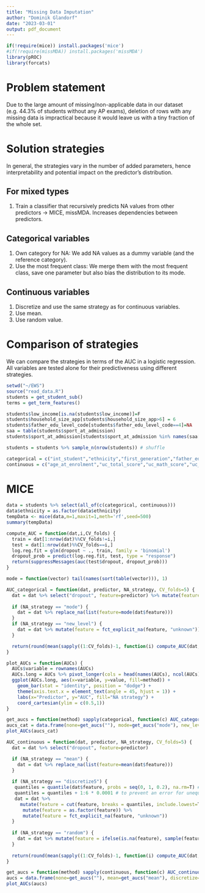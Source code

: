 ```yaml
---
title: "Missing Data Imputation"
author: "Dominik Glandorf"
date: "2023-03-01"
output: pdf_document
---
```


```r
if(!require(mice)) install.packages('mice')
#if(!require(missMDA)) install.packages('missMDA')
library(pROC)
library(forcats)
```

# Problem statement
Due to the large amount of missing/non-applicable data in our dataset (e.g. 44.3% of students without any AP exams), deletion of rows with any missing data is impractical because it would leave us with a tiny fraction of the whole set.

# Solution strategies
In general, the strategies vary in the number of added parameters, hence interpretability and potential impact on the predictor's distribution.

## For mixed types
1. Train a classifier that recursively predicts NA values from other predictors -> MICE, missMDA. Increases dependencies between predictors.


## Categorical variables
1. Own category for NA: We add NA values as a dummy variable (and the reference category).
2. Use the most frequent class: We merge them with the most frequent class, save one parameter but also bias the distribution to its mode.

## Continuous variables
1. Discretize and use the same strategy as for continuous variables.
2. Use mean.
3. Use random value.

# Comparison of strategies
We can compare the strategies in terms of the AUC in a logistic regression. All variables are tested alone for their predictiveness using different strategies.


```r
setwd("~/EWS")
source("read_data.R")
students = get_student_sub()
terms = get_term_features()
```
```r
students$low_income[is.na(students$low_income)]=F
students$household_size_app[students$household_size_app>6] = 6
students$father_edu_level_code[students$father_edu_level_code==4]=NA
saa = table(students$sport_at_admission)
students$sport_at_admission[students$sport_at_admission %in% names(saa[saa<nrow(students)/1000])] = "other"

students = students %>% sample_n(nrow(students)) # shuffle
```
```r
categorical = c("int_student","ethnicity","first_generation","father_edu_level_code","mother_edu_level_code",  "low_income","ell","single_parent","foster_care","household_size_app","sport_at_admission","cal_res_at_app")
continuous = c("age_at_enrolment","uc_total_score","uc_math_score","uc_read_score","uc_writing_score","number_ap","passed_ap_rel","best_ap","avg_ap","hs_gpa","distance_from_home")
```
# MICE
```r
data = students %>% select(all_of(c(categorical, continuous)))
data$ethnicity = as.factor(data$ethnicity)
tempData <- mice(data,m=1,maxit=1,meth='rf',seed=500)
summary(tempData)
```



```r
compute_AUC = function(dat,i,CV_folds) {
  train = dat[1:nrow(dat)%%CV_folds!=i,]
  test = dat[1:nrow(dat)%%CV_folds==i,]
  log.reg.fit = glm(dropout ~ ., train, family = 'binomial')
  dropout_prob = predict(log.reg.fit, test, type = "response")
  return(suppressMessages(auc(test$dropout, dropout_prob)))
}

mode = function(vector) tail(names(sort(table(vector))), 1)

AUC_categorical = function(dat, predictor, NA_strategy, CV_folds=5) {
  dat = dat %>% select("dropout", feature=predictor) %>% mutate(feature=as.factor(feature))
  
  if (NA_strategy == "mode") {
    dat = dat %>% replace_na(list(feature=mode(dat$feature)))
  }
  if (NA_strategy == "new_level") {
    dat = dat %>% mutate(feature = fct_explicit_na(feature, "unknown"))
  }

  return(round(mean(sapply((1:CV_folds)-1, function(i) compute_AUC(dat,i,CV_folds))),3))
}

plot_AUCs = function(AUCs) {
  AUCs$variable = rownames(AUCs)
  AUCs.long = AUCs %>% pivot_longer(cols = head(names(AUCs), ncol(AUCs)-1), names_to="method", values_to="value")
  ggplot(AUCs.long, aes(x=variable, y=value, fill=method)) +
    geom_bar(stat = "identity", position = "dodge") +
    theme(axis.text.x = element_text(angle = 45, hjust = 1)) +
    labs(x="Predictor", y="AUC", fill="NA strategy") +
    coord_cartesian(ylim = c(0.5,1))
}
```

```r
get_aucs = function(method) sapply(categorical, function(c) AUC_categorical(students, c, method))
aucs_cat = data.frame(none=get_aucs(""), mode=get_aucs("mode"), new_level=get_aucs("new_level"))
plot_AUCs(aucs_cat)
```

```r
AUC_continuous = function(dat, predictor, NA_strategy, CV_folds=5) {
  dat = dat %>% select("dropout", feature=predictor)

  if (NA_strategy == "mean") {
    dat = dat %>% replace_na(list(feature=mean(dat$feature)))
  }
  
  if (NA_strategy == "discretize5") {
   quantiles = quantile(dat$feature, probs = seq(0, 1, 0.2), na.rm=T) # 5 equally sized quantiles
   quantiles = quantiles + 1:6 * 0.0001 # to prevent an error for unequally distr variables
   dat = dat %>% 
     mutate(feature = cut(feature, breaks = quantiles, include.lowest=T, labels=F)) %>%
      mutate(feature = as.factor(feature)) %>%
      mutate(feature = fct_explicit_na(feature, "unknown"))
  }
  
  if (NA_strategy == "random") {
    dat = dat %>% mutate(feature = ifelse(is.na(feature), sample(feature[!is.na(feature)], 1), feature))
  }
  
  return(round(mean(sapply((1:CV_folds)-1, function(i) compute_AUC(dat,i,CV_folds))),3))
}

get_aucs = function(method) sapply(continuous, function(c) AUC_continuous(students, c, method))
aucs = data.frame(none=get_aucs(""), mean=get_aucs("mean"), discretize=get_aucs("discretize5"), random=get_aucs("random"))
plot_AUCs(aucs)
```

